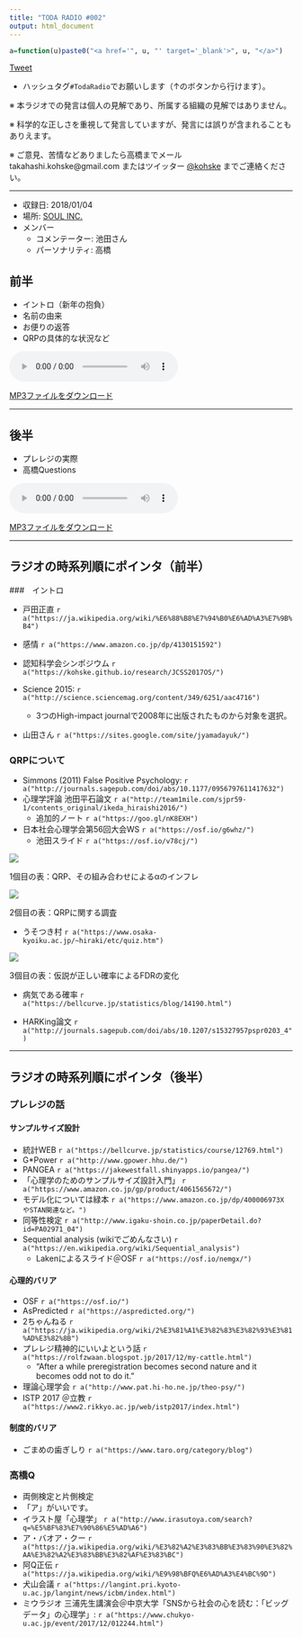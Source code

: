 ```yaml
---
title: "TODA RADIO #002"
output: html_document
---
```


```r
a=function(u)paste0("<a href='", u, "' target='_blank'>", u, "</a>")
```

<link rel="stylesheet" href="https://cdnjs.cloudflare.com/ajax/libs/mediaelement/2.23.4/mediaelementplayer.min.css">

<a href="https://twitter.com/share?ref_src=twsrc%5Etfw" class="twitter-share-button" data-hashtags="TodaRadio" data-show-count="false">Tweet</a><script async src="https://platform.twitter.com/widgets.js" charset="utf-8"></script>


- ハッシュタグ`#TodaRadio`でお願いします（↑のボタンから行けます）。

※ 本ラジオでの発言は個人の見解であり、所属する組織の見解ではありません。

※ 科学的な正しさを重視して発言していますが、発言には誤りが含まれることもありえます。

※ ご意見、苦情などありましたら高橋までメール takahashi.kohske@gmail.com またはツイッター [\@kohske](https://twitter.com/kohske) までご連絡ください。

----

- 収録日: 2018/01/04
- 場所: [SOUL INC.](https://tabelog.com/aichi/A2301/A230103/23054005/)
- メンバー
    - コメンテーター: 池田さん
    - パーソナリティ: 高橋


## 前半

- イントロ（新年の抱負）
- 名前の由来
- お便りの返答
- QRPの具体的な状況など

<audio class="mejs-player" controls="" data-mejsoptions='{"alwaysShowControls": true, "alwaysShowHours": true, "enableAutosize": true, "features": ["playpause", "progress", "current", "duration", "volume", "speed"]}' preload="auto" src="audio/vol002_1.mp3" width="100%"></audio>

[MP3ファイルをダウンロード](audio/vol002_1.mp3)


----

## 後半

- プレレジの実際
- 高橋Questions

<audio class="mejs-player" controls="" data-mejsoptions='{"alwaysShowControls": true, "alwaysShowHours": true, "enableAutosize": true, "features": ["playpause", "progress", "current", "duration", "volume", "speed"]}' preload="auto" src="audio/vol002_2.mp3" width="100%"></audio>

[MP3ファイルをダウンロード](audio/vol002_2.mp3)




----


## ラジオの時系列順にポインタ（前半）

###　イントロ

- 戸田正直 `r a("https://ja.wikipedia.org/wiki/%E6%88%B8%E7%94%B0%E6%AD%A3%E7%9B%B4")`
- 感情 `r a("https://www.amazon.co.jp/dp/4130151592")`
- 認知科学会シンポジウム `r a("https://kohske.github.io/research/JCSS2017OS/")`

- Science 2015: `r a("http://science.sciencemag.org/content/349/6251/aac4716")`
    - 3つのHigh-impact journalで2008年に出版されたものから対象を選択。
- 山田さん `r a("https://sites.google.com/site/jyamadayuk/")`


### QRPについて

- Simmons (2011) False Positive Psychology: `r a("http://journals.sagepub.com/doi/abs/10.1177/0956797611417632")`
- 心理学評論 池田平石論文 `r a("http://team1mile.com/sjpr59-1/contents_original/ikeda_hiraishi2016/")`
    - 追加的ノート `r a("https://goo.gl/nK8EXH")`
- 日本社会心理学会第56回大会WS `r a("https://osf.io/g6whz/")`
    - 池田スライド `r a("https://osf.io/v78cj/")`

![](material/vol002_fig01.jpg)

1個目の表：QRP、その組み合わせによるαのインフレ

![](material/vol002_fig02.jpg)

2個目の表：QRPに関する調査

- うそつき村 `r a("https://www.osaka-kyoiku.ac.jp/~hiraki/etc/quiz.htm")`

![](material/vol002_fig03.jpg)

3個目の表：仮説が正しい確率によるFDRの変化

- 病気である確率 `r a("https://bellcurve.jp/statistics/blog/14190.html")`

- HARKing論文 `r a("http://journals.sagepub.com/doi/abs/10.1207/s15327957pspr0203_4")`

----

## ラジオの時系列順にポインタ（後半）

### プレレジの話

#### サンプルサイズ設計

- 統計WEB `r a("https://bellcurve.jp/statistics/course/12769.html")`
- G*Power `r a("http://www.gpower.hhu.de/")`
- PANGEA `r a("https://jakewestfall.shinyapps.io/pangea/")`
- 「心理学のためのサンプルサイズ設計入門」 `r a("https://www.amazon.co.jp/gp/product/4061565672/")`
- モデル化については緑本 `r a("https://www.amazon.co.jp/dp/400006973X やSTAN関連など。")`
- 同等性検定 `r a("http://www.igaku-shoin.co.jp/paperDetail.do?id=PA02971_04")`
- Sequential analysis (wikiでごめんなさい) `r a("https://en.wikipedia.org/wiki/Sequential_analysis")`
    - Lakenによるスライド＠OSF `r a("https://osf.io/nemgx/")`

#### 心理的バリア

- OSF `r a("https://osf.io/")`
- AsPredicted `r a("https://aspredicted.org/")`
- 2ちゃんねる `r a("https://ja.wikipedia.org/wiki/2%E3%81%A1%E3%82%83%E3%82%93%E3%81%AD%E3%82%8B")`
- プレレジ精神的にいいよという話 `r a("https://rolfzwaan.blogspot.jp/2017/12/my-cattle.html")`
    - "After a while preregistration becomes second nature and it becomes odd not to do it."
- 理論心理学会 `r a("http://www.pat.hi-ho.ne.jp/theo-psy/")`
- ISTP 2017 ＠立教 `r a("https://www2.rikkyo.ac.jp/web/istp2017/index.html")`

#### 制度的バリア

- ごまめの歯ぎしり `r a("https://www.taro.org/category/blog")`

### 高橋Q

- 両側検定と片側検定
- 「ア」がいいです。
- イラスト屋「心理学」 `r a("http://www.irasutoya.com/search?q=%E5%BF%83%E7%90%86%E5%AD%A6")`
- ア・バオア・クー `r a("https://ja.wikipedia.org/wiki/%E3%82%A2%E3%83%BB%E3%83%90%E3%82%AA%E3%82%A2%E3%83%BB%E3%82%AF%E3%83%BC")`
- 阿Q正伝 `r a("https://ja.wikipedia.org/wiki/%E9%98%BFQ%E6%AD%A3%E4%BC%9D")`
- 犬山会議 `r a("https://langint.pri.kyoto-u.ac.jp/langint/news/icbm/index.html")`
- ミウラジオ 三浦先生講演会＠中京大学「SNSから社会の心を読む：「ビッグデータ」の心理学」: `r a("https://www.chukyo-u.ac.jp/event/2017/12/012244.html")`

<script src="https://cdnjs.cloudflare.com/ajax/libs/jquery/3.1.1/jquery.min.js"></script>
<script src="https://cdnjs.cloudflare.com/ajax/libs/mediaelement/2.23.4/mediaelement-and-player.min.js"></script>


